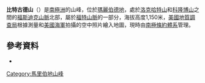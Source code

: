 {{coord|76|29|S|144|55|W|display=title}}

'''比特古德山'''（{{lang-en|Mount Bitgood}}）是[[南極洲|南極洲]]的山峰，位於[[瑪麗伯德地|瑪麗伯德地]]，處於[[洛克哈特山|洛克哈特山]]和[[科隆博山|科隆博山]]之間的[[福斯迪克山脈|福斯迪克山脈]]北部，屬於[[福特山脈|福特山脈]]的一部分，海拔高度1,150米，[[美國地質調查局|美國地質調查局]]根據測量和[[美國海軍|美國海軍]]拍攝的空中照片繪入地圖，現時由[[南極條約體系|南極條約體系]]管理。

==參考資料==
*{{usgs-gazetteer}}

{{DEFAULTSORT:Mount Bitgood}}
[[Category:馬里伯地山峰|Category:馬里伯地山峰]]


{{MarieByrdLand-geo-stub}}